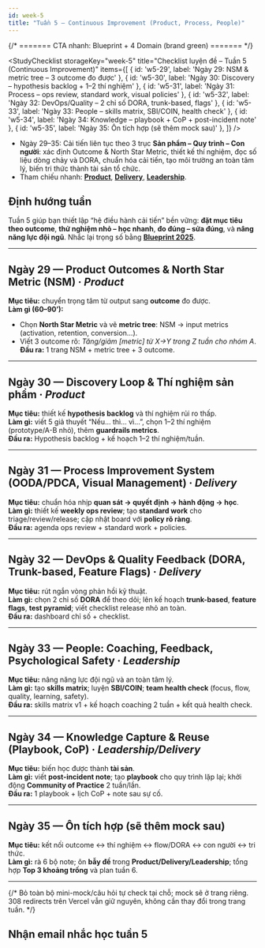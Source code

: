 ```yaml
---
id: week-5
title: "Tuần 5 – Continuous Improvement (Product, Process, People)"
---
```



{/* ======= CTA nhanh: Blueprint + 4 Domain (brand green) ======= */}
<CtaQuickLinks />

<StudyChecklist
  storageKey="week-5"
  title="Checklist luyện đề – Tuần 5 (Continuous Improvement)"
  items={[
    { id: 'w5-29', label: 'Ngày 29: NSM & metric tree – 3 outcome đo được' },
    { id: 'w5-30', label: 'Ngày 30: Discovery – hypothesis backlog + 1–2 thí nghiệm' },
    { id: 'w5-31', label: 'Ngày 31: Process – ops review, standard work, visual policies' },
    { id: 'w5-32', label: 'Ngày 32: DevOps/Quality – 2 chỉ số DORA, trunk-based, flags' },
    { id: 'w5-33', label: 'Ngày 33: People – skills matrix, SBI/COIN, health check' },
    { id: 'w5-34', label: 'Ngày 34: Knowledge – playbook + CoP + post-incident note' },
    { id: 'w5-35', label: 'Ngày 35: Ôn tích hợp (sẽ thêm mock sau)' },
  ]}
/>

- Ngày 29–35: Cải tiến liên tục theo 3 trục **Sản phẩm – Quy trình – Con người**: xác định Outcome & North Star Metric, thiết kế thí nghiệm, đọc số liệu dòng chảy và DORA, chuẩn hóa cải tiến, tạo môi trường an toàn tâm lý, biến tri thức thành tài sản tổ chức.  
- Tham chiếu nhanh: **[Product](/docs/pmi-acp/domains/domain-product)**, **[Delivery](/docs/pmi-acp/domains/domain-delivery)**, **[Leadership](/docs/pmi-acp/domains/domain-leadership)**.

## Định hướng tuần
Tuần 5 giúp bạn thiết lập “hệ điều hành cải tiến” bền vững: **đặt mục tiêu theo outcome**, **thử nghiệm nhỏ – học nhanh**, **đo đúng – sửa đúng**, và **nâng năng lực đội ngũ**. Nhắc lại trọng số bằng **[Blueprint 2025](/docs/pmi-acp/blueprint-2025)**.

---

## Ngày 29 — Product Outcomes & North Star Metric (NSM) · _Product_
**Mục tiêu:** chuyển trọng tâm từ output sang **outcome** đo được.  
**Làm gì (60–90’):**
- Chọn **North Star Metric** và vẽ **metric tree**: NSM → input metrics (activation, retention, conversion…).  
- Viết 3 outcome rõ: *Tăng/giảm [metric] từ X→Y trong Z tuần cho nhóm A*.  
**Đầu ra:** 1 trang NSM + metric tree + 3 outcome.

---

## Ngày 30 — Discovery Loop & Thí nghiệm sản phẩm · _Product_
**Mục tiêu:** thiết kế **hypothesis backlog** và thí nghiệm rủi ro thấp.  
**Làm gì:** viết 5 giả thuyết “Nếu… thì… vì…”, chọn 1–2 thí nghiệm (prototype/A-B nhỏ), thêm **guardrails metrics**.  
**Đầu ra:** Hypothesis backlog + kế hoạch 1–2 thí nghiệm/tuần.

---

## Ngày 31 — Process Improvement System (OODA/PDCA, Visual Management) · _Delivery_
**Mục tiêu:** chuẩn hóa nhịp **quan sát → quyết định → hành động → học**.  
**Làm gì:** thiết kế **weekly ops review**; tạo **standard work** cho triage/review/release; cập nhật board với **policy rõ ràng**.  
**Đầu ra:** agenda ops review + standard work + policies.

---

## Ngày 32 — DevOps & Quality Feedback (DORA, Trunk-based, Feature Flags) · _Delivery_
**Mục tiêu:** rút ngắn vòng phản hồi kỹ thuật.  
**Làm gì:** chọn 2 chỉ số **DORA** để theo dõi; lên kế hoạch **trunk-based**, **feature flags**, **test pyramid**; viết checklist release nhỏ an toàn.  
**Đầu ra:** dashboard chỉ số + checklist.

---

## Ngày 33 — People: Coaching, Feedback, Psychological Safety · _Leadership_
**Mục tiêu:** nâng năng lực đội ngũ và an toàn tâm lý.  
**Làm gì:** tạo **skills matrix**; luyện **SBI/COIN**; **team health check** (focus, flow, quality, learning, safety).  
**Đầu ra:** skills matrix v1 + kế hoạch coaching 2 tuần + kết quả health check.

---

## Ngày 34 — Knowledge Capture & Reuse (Playbook, CoP) · _Leadership/Delivery_
**Mục tiêu:** biến học được thành **tài sản**.  
**Làm gì:** viết **post-incident note**; tạo **playbook** cho quy trình lặp lại; khởi động **Community of Practice** 2 tuần/lần.  
**Đầu ra:** 1 playbook + lịch CoP + note sau sự cố.

---

## Ngày 35 — Ôn tích hợp (sẽ thêm mock sau)
**Mục tiêu:** kết nối outcome ↔ thí nghiệm ↔ flow/DORA ↔ con người ↔ tri thức.  
**Làm gì:** rà 6 bộ note; ôn **bẫy đề** trong **Product/Delivery/Leadership**; tổng hợp **Top 3 khoảng trống** và plan tuần 6.

---

{/* Bỏ toàn bộ mini-mock/câu hỏi tự check tại chỗ; mock sẽ ở trang riêng. 
    308 redirects trên Vercel vẫn giữ nguyên, không cần thay đổi trong trang tuần. */}

## Nhận email nhắc học tuần 5
<Subscribe source="week-5" />
